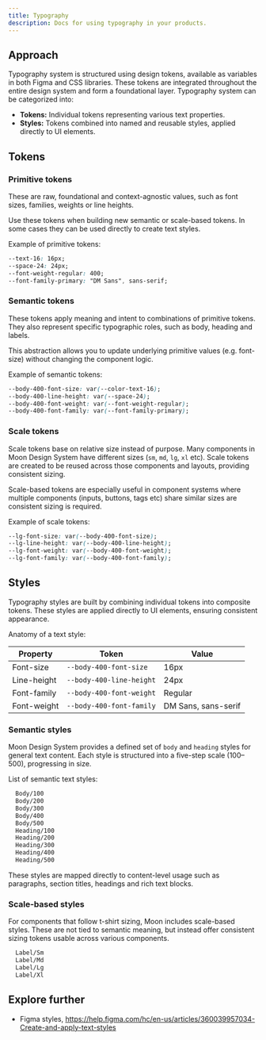```yaml
---
title: Typography
description: Docs for using typography in your products.
---
```


## Approach

Typography system is structured using design tokens, available as variables in both Figma and CSS libraries. These tokens are integrated throughout the entire design system and form a foundational layer. Typography system can be categorized into:

- **Tokens:** Individual tokens representing various text properties.
- **Styles:** Tokens combined into named and reusable styles, applied directly to UI elements.

## Tokens

### Primitive tokens

These are raw, foundational and context-agnostic values, such as font sizes, families, weights or line heights.

Use these tokens when building new semantic or scale-based tokens. In some cases they can be used directly to create text styles.

Example of primitive tokens:

```css
--text-16: 16px;
--space-24: 24px;
--font-weight-regular: 400;
--font-family-primary: "DM Sans", sans-serif;
```

### Semantic tokens

These tokens apply meaning and intent to combinations of primitive tokens. They also represent specific typographic roles, such as body, heading and labels.

This abstraction allows you to update underlying primitive values (e.g. font-size) without changing the component logic.

Example of semantic tokens:

```css
--body-400-font-size: var(--color-text-16);
--body-400-line-height: var(--space-24);
--body-400-font-weight: var(--font-weight-regular);
--body-400-font-family: var(--font-family-primary);
```

### Scale tokens

Scale tokens base on relative size instead of purpose. Many components in Moon Design System have different sizes (`sm`, `md`, `lg`, `xl` etc). Scale tokens are created to be reused across those components and layouts, providing consistent sizing.

Scale-based tokens are especially useful in component systems where multiple components (inputs, buttons, tags etc) share similar sizes are consistent sizing is required.

Example of scale tokens:

```css
--lg-font-size: var(--body-400-font-size);
--lg-line-height: var(--body-400-line-height);
--lg-font-weight: var(--body-400-font-weight);
--lg-font-family: var(--body-400-font-family);
```

## Styles

Typography styles are built by combining individual tokens into composite tokens. These styles are applied directly to UI elements, ensuring consistent appearance.

Anatomy of a text style:

| **Property** | **Token**                | **Value**           |
| ------------ | ------------------------ | ------------------- |
| Font-size    | `--body-400-font-size`   | 16px                |
| Line-height  | `--body-400-line-height` | 24px                |
| Font-family  | `--body-400-font-weight` | Regular             |
| Font-weight  | `--body-400-font-family` | DM Sans, sans-serif |

### Semantic styles

Moon Design System provides a defined set of `body` and `heading` styles for general text content. Each style is structured into a five-step scale (100–500), progressing in size.

List of semantic text styles:

```bash
  Body/100
  Body/200
  Body/300
  Body/400
  Body/500
  Heading/100
  Heading/200
  Heading/300
  Heading/400
  Heading/500
```

These styles are mapped directly to content-level usage such as paragraphs, section titles, headings and rich text blocks.

### Scale-based styles

For components that follow t-shirt sizing, Moon includes scale-based styles. These are not tied to semantic meaning, but instead offer consistent sizing tokens usable across various components.

```bash
  Label/Sm
  Label/Md
  Label/Lg
  Label/Xl
```

## Explore further

- Figma styles, https://help.figma.com/hc/en-us/articles/360039957034-Create-and-apply-text-styles
